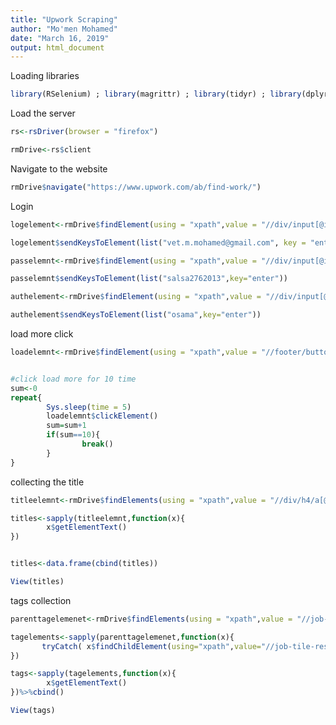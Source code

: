 ```yaml
---
title: "Upwork Scraping"
author: "Mo'men Mohamed"
date: "March 16, 2019"
output: html_document
---
```


Loading libraries

```r
library(RSelenium) ; library(magrittr) ; library(tidyr) ; library(dplyr)
```

Load the server

```r
rs<-rsDriver(browser = "firefox")

rmDrive<-rs$client


```

Navigate to the website

```r
rmDrive$navigate("https://www.upwork.com/ab/find-work/")

```

Login 

```r
logelement<-rmDrive$findElement(using = "xpath",value = "//div/input[@id='login_username']")

logelement$sendKeysToElement(list("vet.m.mohamed@gmail.com", key = "enter"))

passelemnt<-rmDrive$findElement(using = "xpath",value = "//div/input[@id='login_password']")

passelemnt$sendKeysToElement(list("salsa2762013",key="enter"))

authelement<-rmDrive$findElement(using = "xpath",value = "//div/input[@id='login_deviceAuthorization_answer']")

authelement$sendKeysToElement(list("osama",key="enter"))
```

load more click
```r
loadelemnt<-rmDrive$findElement(using = "xpath",value = "//footer/button[@id='load-more-button']")


#click load more for 10 time 
sum<-0
repeat{
        Sys.sleep(time = 5)
        loadelemnt$clickElement()
        sum=sum+1
        if(sum==10){
                break()
        }
}
```

collecting the title 

```r
titleelemnt<-rmDrive$findElements(using = "xpath",value = "//div/h4/a[@class='job-title-link break visited ng-binding']")

titles<-sapply(titleelemnt,function(x){
        x$getElementText()
})


titles<-data.frame(cbind(titles))

View(titles)
```

tags collection

```r
parenttagelemenet<-rmDrive$findElements(using = "xpath",value = "//job-tile-responsive/div[@class='ng-scope']")

tagelements<-sapply(parenttagelemenet,function(x){
       tryCatch( x$findChildElement(using="xpath",value="//job-tile-responsive/div/div/div/div[@class='js-skills skills']"),error=function(err){NA})
})

tags<-sapply(tagelements,function(x){
        x$getElementText()
})%>%cbind()

View(tags)
```